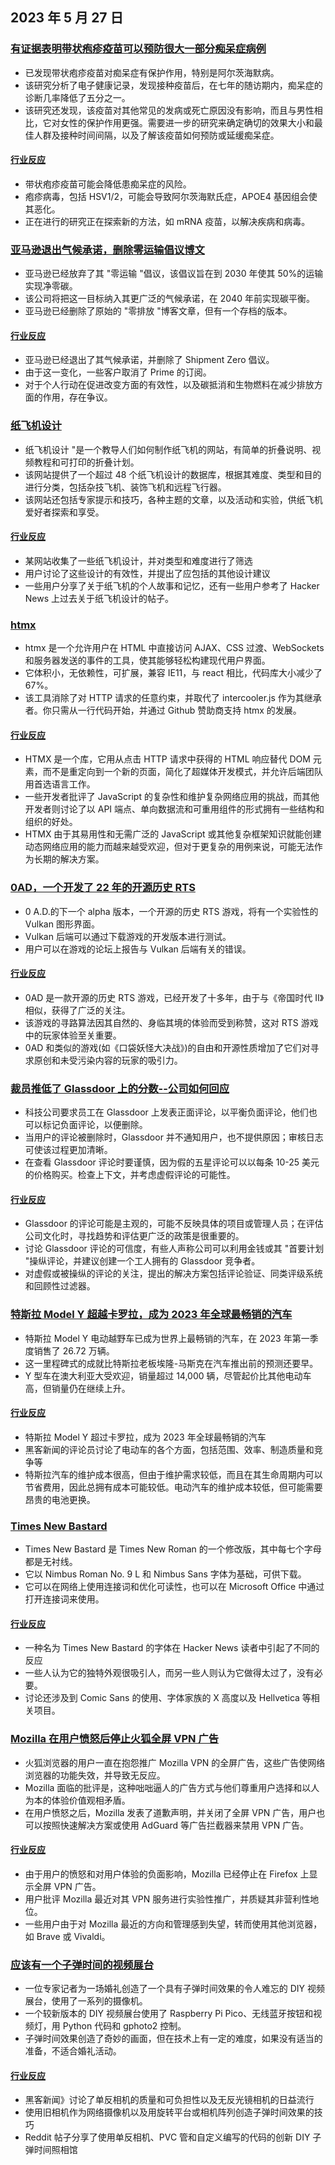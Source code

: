 

<CallToAction />

<Steps>

## 2023 年 5 月 27 日

### [有证据表明带状疱疹疫苗可以预防很大一部分痴呆症病例](https://twitter.com/PGeldsetzer1/status/1661776663074738176)

- 已发现带状疱疹疫苗对痴呆症有保护作用，特别是阿尔茨海默病。
- 该研究分析了电子健康记录，发现接种疫苗后，在七年的随访期内，痴呆症的诊断几率降低了五分之一。
- 该研究还发现，该疫苗对其他常见的发病或死亡原因没有影响，而且与男性相比，它对女性的保护作用更强。需要进一步的研究来确定确切的效果大小和最佳人群及接种时间间隔，以及了解该疫苗如何预防或延缓痴呆症。

#### [行业反应](http://news.ycombinator.com/item?id=36083620)

- 带状疱疹疫苗可能会降低患痴呆症的风险。
- 疱疹病毒，包括 HSV1/2，可能会导致阿尔茨海默氏症，APOE4 基因组会使其恶化。
- 正在进行的研究正在探索新的方法，如 mRNA 疫苗，以解决疾病和病毒。

### [亚马逊退出气候承诺，删除零运输倡议博文](https://www.businessinsider.com/amazon-shipment-zero-gives-up-most-important-part-climate-pledge-2023-5)

- 亚马逊已经放弃了其 "零运输 "倡议，该倡议旨在到 2030 年使其 50%的运输实现净零碳。
- 该公司将把这一目标纳入其更广泛的气候承诺，在 2040 年前实现碳平衡。
- 亚马逊已经删除了原始的 "零排放 "博客文章，但有一个存档的版本。

#### [行业反应](http://news.ycombinator.com/item?id=36078746)

- 亚马逊已经退出了其气候承诺，并删除了 Shipment Zero 倡议。
- 由于这一变化，一些客户取消了 Prime 的订阅。
- 对于个人行动在促进改变方面的有效性，以及碳抵消和生物燃料在减少排放方面的作用，存在争议。

### [纸飞机设计](https://www.foldnfly.com/#/1-1-1-1-1-1-1-1-2)

- 纸飞机设计 "是一个教导人们如何制作纸飞机的网站，有简单的折叠说明、视频教程和可打印的折叠计划。
- 该网站提供了一个超过 48 个纸飞机设计的数据库，根据其难度、类型和目的进行分类，包括杂技飞机、装饰飞机和远程飞行器。
- 该网站还包括专家提示和技巧，各种主题的文章，以及活动和实验，供纸飞机爱好者探索和享受。

#### [行业反应](http://news.ycombinator.com/item?id=36087442)

- 某网站收集了一些纸飞机设计，并对类型和难度进行了筛选
- 用户讨论了这些设计的有效性，并提出了应包括的其他设计建议
- 一些用户分享了关于纸飞机的个人故事和记忆，还有一些用户参考了 Hacker News 上过去关于纸飞机设计的帖子。

### [htmx](https://htmx.org/)

- htmx 是一个允许用户在 HTML 中直接访问 AJAX、CSS 过渡、WebSockets 和服务器发送的事件的工具，使其能够轻松构建现代用户界面。
- 它体积小，无依赖性，可扩展，兼容 IE11，与 react 相比，代码库大小减少了 67%。
- 该工具消除了对 HTTP 请求的任意约束，并取代了 intercooler.js 作为其继承者。你只需从一行代码开始，并通过 Github 赞助商支持 htmx 的发展。

#### [行业反应](http://news.ycombinator.com/item?id=36078709)

- HTMX 是一个库，它用从点击 HTTP 请求中获得的 HTML 响应替代 DOM 元素，而不是重定向到一个新的页面，简化了超媒体开发模式，并允许后端团队用首选语言工作。
- 一些开发者批评了 JavaScript 的复杂性和维护复杂网络应用的挑战，而其他开发者则讨论了以 API 端点、单向数据流和可重用组件的形式拥有一些结构和组织的好处。
- HTMX 由于其易用性和无需广泛的 JavaScript 或其他复杂框架知识就能创建动态网络应用的能力而越来越受欢迎，但对于更复杂的用例来说，可能无法作为长期的解决方案。

### [0AD，一个开发了 22 年的开源历史 RTS](https://play0ad.com/)

- 0 A.D.的下一个 alpha 版本，一个开源的历史 RTS 游戏，将有一个实验性的 Vulkan 图形界面。
- Vulkan 后端可以通过下载游戏的开发版本进行测试。
- 用户可以在游戏的论坛上报告与 Vulkan 后端有关的错误。

#### [行业反应](http://news.ycombinator.com/item?id=36088672)

- 0AD 是一款开源的历史 RTS 游戏，已经开发了十多年，由于与《帝国时代 II》相似，获得了广泛的关注。
- 该游戏的寻路算法因其自然的、身临其境的体验而受到称赞，这对 RTS 游戏中的玩家体验至关重要。
- 0AD 和类似的游戏(如《口袋妖怪大决战》)的自由和开源性质增加了它们对寻求原创和未受污染内容的玩家的吸引力。

### [裁员推低了 Glassdoor 上的分数--公司如何回应](https://newsletter.pragmaticengineer.com/p/layoffs-push-down-scores-on-glassdoor)

- 科技公司要求员工在 Glassdoor 上发表正面评论，以平衡负面评论，他们也可以标记负面评论，以便删除。
- 当用户的评论被删除时，Glassdoor 并不通知用户，也不提供原因；审核日志可使该过程更加清晰。
- 在查看 Glassdoor 评论时要谨慎，因为假的五星评论可以以每条 10-25 美元的价格购买。检查上下文，并考虑虚假评论的可能性。

#### [行业反应](http://news.ycombinator.com/item?id=36081655)

- Glassdoor 的评论可能是主观的，可能不反映具体的项目或管理人员；在评估公司文化时，寻找趋势和评估更广泛的政策是很重要的。
- 讨论 Glassdoor 评论的可信度，有些人声称公司可以利用金钱或其 "首要计划 "操纵评论，并建议创建一个工人拥有的 Glassdoor 竞争者。
- 对虚假或被操纵的评论的关注，提出的解决方案包括评论验证、同类评级系统和回顾性过滤器。

### [特斯拉 Model Y 超越卡罗拉，成为 2023 年全球最畅销的汽车](https://thedriven.io/2023/05/26/tesla-model-y-overtakes-corolla-to-be-worlds-best-selling-car-in-2023/)

- 特斯拉 Model Y 电动越野车已成为世界上最畅销的汽车，在 2023 年第一季度销售了 26.72 万辆。
- 这一里程碑式的成就比特斯拉老板埃隆-马斯克在汽车推出前的预测还要早。
- Y 型车在澳大利亚大受欢迎，销量超过 14,000 辆，尽管起价比其他电动车高，但销量仍在继续上升。

#### [行业反应](http://news.ycombinator.com/item?id=36079317)

- 特斯拉 Model Y 超过卡罗拉，成为 2023 年全球最畅销的汽车
- 黑客新闻的评论员讨论了电动车的各个方面，包括范围、效率、制造质量和竞争等
- 特斯拉汽车的维护成本很高，但由于维护需求较低，而且在其生命周期内可以节省费用，因此总拥有成本可能较低。电动汽车的维护成本较低，但可能需要昂贵的电池更换。

### [Times New Bastard](https://github.com/weiweihuanghuang/Times-New-Bastard)

- Times New Bastard 是 Times New Roman 的一个修改版，其中每七个字母都是无衬线。
- 它以 Nimbus Roman No. 9 L 和 Nimbus Sans 字体为基础，可供下载。
- 它可以在网络上使用连接词和优化可读性，也可以在 Microsoft Office 中通过打开连接词来使用。

#### [行业反应](http://news.ycombinator.com/item?id=36088783)

- 一种名为 Times New Bastard 的字体在 Hacker News 读者中引起了不同的反应
- 一些人认为它的独特外观很吸引人，而另一些人则认为它做得太过了，没有必要。
- 讨论还涉及到 Comic Sans 的使用、字体家族的 X 高度以及 Hellvetica 等相关项目。

### [Mozilla 在用户愤怒后停止火狐全屏 VPN 广告](https://www.bleepingcomputer.com/news/security/mozilla-stops-firefox-fullscreen-vpn-ads-after-user-outrage/)

- 火狐浏览器的用户一直在抱怨推广 Mozilla VPN 的全屏广告，这些广告使网络浏览器的功能失效，并导致无反应。
- Mozilla 面临的批评是，这种咄咄逼人的广告方式与他们尊重用户选择和以人为本的体验价值观相矛盾。
- 在用户愤怒之后，Mozilla 发表了道歉声明，并关闭了全屏 VPN 广告，用户也可以按照快速解决方案或使用 AdGuard 等广告拦截器来禁用 VPN 广告。

#### [行业反应](http://news.ycombinator.com/item?id=36085642)

- 由于用户的愤怒和对用户体验的负面影响，Mozilla 已经停止在 Firefox 上显示全屏 VPN 广告。
- 用户批评 Mozilla 最近对其 VPN 服务进行实验性推广，并质疑其非营利性地位。
- 一些用户由于对 Mozilla 最近的方向和管理感到失望，转而使用其他浏览器，如 Brave 或 Vivaldi。

### [应该有一个子弹时间的视频展台](https://there.oughta.be/a/bullet-time-video-booth)

- 一位专家记者为一场婚礼创造了一个具有子弹时间效果的令人难忘的 DIY 视频展台，使用了一系列的摄像机。
- 一个较新版本的 DIY 视频展台使用了 Raspberry Pi Pico、无线蓝牙按钮和视频灯，用 Python 代码和 gphoto2 控制。
- 子弹时间效果创造了奇妙的画面，但在技术上有一定的难度，如果没有适当的准备，不适合婚礼活动。

#### [行业反应](http://news.ycombinator.com/item?id=36087252)

- 黑客新闻》讨论了单反相机的质量和可负担性以及无反光镜相机的日益流行
- 使用旧相机作为网络摄像机以及用旋转平台或相机阵列创造子弹时间效果的技巧
- Reddit 帖子分享了使用单反相机、PVC 管和自定义编写的代码的创新 DIY 子弹时间照相馆

</Steps>
